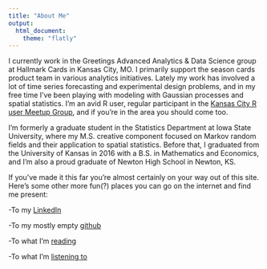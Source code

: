 ```yaml
---
title: "About Me"
output:
  html_document:
    theme: "flatly"
---
```

I currently work in the Greetings Advanced Analytics & Data Science group at Hallmark Cards in Kansas City, MO. I primarily support the season cards product team in various analytics initiatives. Lately my work has involved a lot of time series forecasting and experimental design problems, and in my free time I've been playing with modeling with Gaussian processes and spatial statistics. I'm an avid R user, regular participant in the [Kansas City R user Meetup Group](https://www.meetup.com/Kansas-City-R-Users-Group/), and if you're in the area you should come too.

I'm formerly a graduate student in the Statistics Department at Iowa State University, where my M.S. creative component focused on Markov random fields and their application to spatial statistics. Before that, I graduated from the University of Kansas in 2016 with a B.S. in Mathematics and Economics, and I'm also a proud graduate of Newton High School in Newton, KS.

If you've made it this far you're almost certainly on your way out of this site. Here's some other more fun(?) places you can go on the internet and find me present:

-To my [LinkedIn](https://www.linkedin.com/in/steve-harms-ab46236b/)

-To my mostly empty [github](https://github.com/stharms)

-To what I'm [reading](https://www.goodreads.com/user/show/42417708-st-harms)

-To what I'm [listening to](https://www.albumoftheyear.org/user/stharms/)
